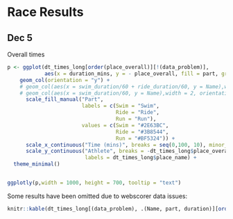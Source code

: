 # Race Results

## Dec 5 {#r-2020-12-05}

Overall times



```r
p <- ggplot(dt_times_long[order(place_overall)][!(data_problem)],
            aes(x = duration_mins, y = - place_overall, fill = part, group = Name, text = tooltext)) +
    geom_col(orientation = "y") +
    # geom_col(aes(x = swim_duration/60 + ride_duration/60, y = Name),width = 2, orientation = "y", fill = "#3B8544") +
    # geom_col(aes(x = swim_duration/60, y = Name),width = 2, orientation = "y", fill = "#2E63BC")  +
      scale_fill_manual("Part",
                        labels = c(Swim = "Swim",
                                   Ride = "Ride",
                                   Run = "Run"),
                        values = c(Swim = "#2E63BC",
                                   Ride = "#3B8544",
                                   Run = "#BF5324")) +
      scale_x_continuous("Time (mins)", breaks = seq(0,100, 10), minor_breaks = seq(0,100, 5)) +
      scale_y_continuous("Athlete", breaks = -dt_times_long$place_overall,
                         labels = dt_times_long$place_name) +
  theme_minimal()


ggplotly(p,width = 1000, height = 700, tooltip = "text")
```

Some results have been omitted due to webscorer data issues:

```r
knitr::kable(dt_times_long[(data_problem), .(Name, part, duration)][order(Name, part)], caption = "Results omitted from plot because of data issues.")
```

